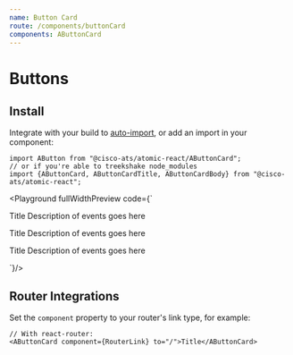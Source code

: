 ```yaml
---
name: Button Card
route: /components/buttonCard
components: AButtonCard
---
```



# Buttons

## Install

Integrate with your build to [auto-import](/#integrating), or add an import in your component:

```
import AButton from "@cisco-ats/atomic-react/AButtonCard";
// or if you're able to treekshake node_modules
import {AButtonCard, AButtonCardTitle, AButtonCardBody} from "@cisco-ats/atomic-react";
```

<Playground
  fullWidthPreview
  code={`<div className="d-flex">
  <div>
    <p>
      <AButtonCard>
        <AButtonCardTitle>Title</AButtonCardTitle>
        <AButtonCardBody>Description of events goes here</AButtonCardBody>
      </AButtonCard>
    </p>
    <p>
      <AButtonCard selected>
        <AButtonCardTitle>Title</AButtonCardTitle>
        <AButtonCardBody>Description of events goes here</AButtonCardBody>
      </AButtonCard>
    </p>
    <p>
      <AButtonCard disabled>
        <AButtonCardTitle>Title</AButtonCardTitle>
        <AButtonCardBody>Description of events goes here</AButtonCardBody>
      </AButtonCard>
    </p>
</div>
</div>
`}/>


## Router Integrations

Set the `component` property to your router's link type, for example:

```
// With react-router:
<AButtonCard component={RouterLink} to="/">Title</AButtonCard>
```
